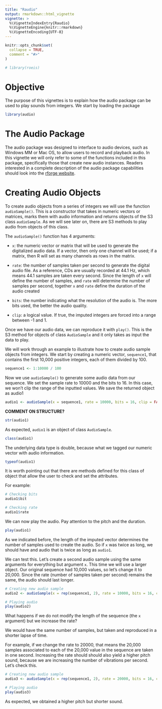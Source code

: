 ```yaml
---
title: "Raudio"
output: rmarkdown::html_vignette
vignette: >
  %\VignetteIndexEntry{Raudio}
  %\VignetteEngine{knitr::rmarkdown}
  %\VignetteEncoding{UTF-8}
---
```


```r
knitr::opts_chunk$set(
  collapse = TRUE,
  comment = "#>"
)
```

```r
# library(roeis)
```

# Objective

The purpose of this vignettes is to explain how the audio package can be used to play sounds from integers. We start by loading the package\

```r
library(audio)
```

# The Audio Package

The audio package was designed to interface to audio devices, such as Windows MM or Mac OS, to allow users to record and playback audio. In this vignette we will only refer to some of the functions included in this package, specifically those that create new audio instances. Readers interested in a complete description of the audio package capabilities should look into the [rforge website](http://www.rforge.net/audio/).

# Creating Audio Objects

To create audio objects from a series of integers we will use the function `audioSample()`. This is a constructor that takes in numeric vectors or matrices, marks them with audio information and returns objects of the S3 class `audioSample`. As we will see later on, there are S3 methods to play audio from objects of this class.\

The `audioSample()` function has 4 arguments:\

* `x`: the numeric vector or matrix that will be used to generate the digitalized audio data. If a vector, then only one channel will be used; if a matrix, then R will set as many channels as rows in the matrix.\

* `rate`: the number of samples taken per second to generate the digital audio file.  As a reference, CDs are usually recorded at 44.1 Hz, which means 44.1 samples are taken every second. Since the length of `x` will define the number of samples, and `rate` will determine the number of samples per second, together `x` and `rate` define the duration of the audio created\

* `bits`: the number indicating what the resolution of the audio is. The more bits used, the better the audio quality. 

* `clip`: a logical value. If true, the imputed integers are forced into a range between -1 and 1.\ 

Once we have our audio data, we can reproduce it with `play()`. This is the S3 method for objects of class `AudioSample` and it only takes as input the data to play.\

We will work through an example to illustrate how to create audio sample objects from integers. We start by creating a numeric vector, `sequence1`, that contains the first 10,000 positive integers, each of them divided by 100.\

```r
sequence1 <- 1:10000 / 100
```

Now we use `audioSample()` to generate some audio data from our sequence. We set the sample rate to 10000 and the bits to 16. In this case, we won't clip the range of the inputted values. We save the returned object as audio1\

```r
audio1 <- audioSample(x = sequence1, rate = 10000, bits = 16, clip = FALSE)
```

**COMMENT ON STRUCTURE?**
```r
str(audio1)
```


As expected, `audio1` is an object of class `AudioSample`.\

```r
class(audio1)
```

The underlying data type is double, because what we tagged our numeric vector with audio information.\

```r
typeof(audio1)
```


It is worth pointing out that there are methods defined for this class of object that allow the user to check and set the attributes.\

For example:
```r
# Checking bits
audio1$bit

# Checking rate
audio1$rate
```

We can now play the audio. Pay attention to the pitch and the duration.

```r
play(audio1)
```

As we indicated before, the length of the imputed vector determines the number of samples  used to create the audio. So if `x` was twice as long, we should have and audio that is twice as long as `audio1`.\

We can test this. Let's create a second audio sample using the same arguments for everything but argument `x`. This time we will use a larger object. Our original sequence had 10,000 values, so let's change it to 20,000. Since the rate (number of samples taken per second) remains the same, the audio should last longer.\ 
```r
# Creating new audio sample
audio2 <- audioSample(x = rep(sequence1, 2), rate = 10000, bits = 16, clip = FALSE)

# Playing audio
play(audio2)
```

What happens if we do not modify the length of the sequence (the `x` argument) but we increase the rate?\

We would have the same number of samples, but taken and reproduced in a shorter lapse of time. 

For example, if we change the rate to 20000, that means the 20,000 samples associated to each of the 20,000 value in the sequence are taken in one second. Increasing the rate should should also yield a higher pitch sound, because we are increasing the number of vibrations per second. Let's check this.\

```r
# Creating new audio sample
audio3 <- audioSample(x = rep(sequence1, 2), rate = 20000, bits = 16, clip = FALSE)

# Playing audio
play(audio3)
```

As expected, we obtained a higher pitch but shorter sound.\
